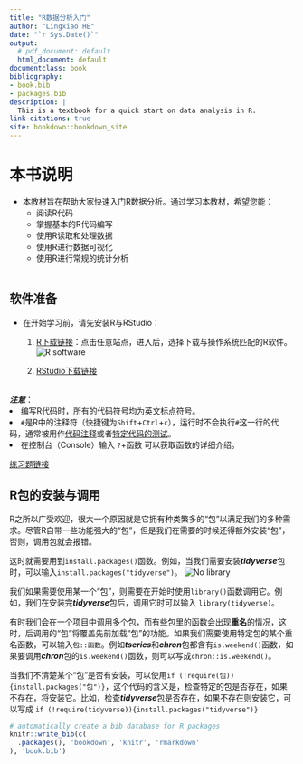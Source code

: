 --- 
title: "R数据分析入门"
author: "Lingxiao HE"
date: "`r Sys.Date()`"
output: 
  # pdf_document: default
  html_document: default
documentclass: book
bibliography:
- book.bib
- packages.bib
description: |
  This is a textbook for a quick start on data analysis in R.
link-citations: true
site: bookdown::bookdown_site
---

# 本书说明{-}
- 本教材旨在帮助大家快速入门R数据分析。通过学习本教材，希望您能：
  - 阅读R代码
  - 掌握基本的R代码编写
  - 使用R读取和处理数据
  - 使用R进行数据可视化
  - 使用R进行常规的统计分析
<br></br>

## 软件准备{-}
- 在开始学习前，请先安装R与RStudio：
  1. [R下载链接](https://cran.r-project.org/mirrors.html)：点击任意站点，进入后，选择下载与操作系统匹配的R软件。
  ![](./img/index-software.png "R software")
  
  2. [RStudio下载链接](https://posit.co/download/rstudio-desktop/) 
  <br></br>

***注意***：
<li>编写R代码时，所有的代码符号均为英文标点符号。</li>
<li>`#`是R中的注释符（快捷键为`Shift`+`Ctrl`+`c`），运行时不会执行`#`这一行的代码，通常被用作<u>代码注释</u>或者<u>特定代码的测试</u>。</li>
<li>在控制台（Console）输入 `?`+函数 可以获取函数的详细介绍。</li>

[练习题链接](https://github.com/LXHe/a-quick-start-on-data-analysis-in-r/blob/main/exercise)

## R包的安装与调用{-}
R之所以广受欢迎，很大一个原因就是它拥有种类繁多的“包”以满足我们的多种需求。尽管R自带一些功能强大的“包”，但是我们在需要的时候还得额外安装“包”，否则，调用包就会报错。

这时就需要用到`install.packages()`函数。例如，当我们需要安装***tidyverse***包时，可以输入`install.packages("tidyverse")`。
![](./img/index-library.png "No library")

我们如果需要使用某一个“包”，则需要在开始时使用`library()`函数调用它。例如，我们在安装完***tidyverse***包后，调用它时可以输入 `library(tidyverse)`。

有时我们会在一个项目中调用多个包，而有些包里的函数会出现**重名**的情况，这时，后调用的“包”将覆盖先前加载“包”的功能。如果我们需要使用特定包的某个重名函数，可以输入`包::函数`。例如***tseries***和***chron***包都含有`is.weekend()`函数，如果要调用***chron***包的`is.weekend()`函数，则可以写成`chron::is.weekend()`。

当我们不清楚某个“包”是否有安装，可以使用`if (!require(包)){install.packages("包")}`，这个代码的含义是，检查特定的包是否存在，如果不存在，将安装它。比如，检查***tidyverse***包是否存在，如果不存在则安装它，可以写成 `if (!require(tidyverse)){install.packages("tidyverse")}`

```{r include=FALSE}
# automatically create a bib database for R packages
knitr::write_bib(c(
  .packages(), 'bookdown', 'knitr', 'rmarkdown'
), 'book.bib')
```
